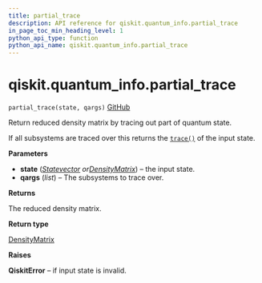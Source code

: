 ```yaml
---
title: partial_trace
description: API reference for qiskit.quantum_info.partial_trace
in_page_toc_min_heading_level: 1
python_api_type: function
python_api_name: qiskit.quantum_info.partial_trace
---
```


# qiskit.quantum\_info.partial\_trace

<span id="qiskit.quantum_info.partial_trace" />

`partial_trace(state, qargs)` [GitHub](https://github.com/qiskit/qiskit/tree/stable/0.17/qiskit/quantum_info/states/utils.py "view source code")

Return reduced density matrix by tracing out part of quantum state.

If all subsystems are traced over this returns the [`trace()`](qiskit.quantum_info.DensityMatrix#trace "qiskit.quantum_info.DensityMatrix.trace") of the input state.

**Parameters**

*   **state** ([*Statevector*](qiskit.quantum_info.Statevector "qiskit.quantum_info.Statevector")  *or*[*DensityMatrix*](qiskit.quantum_info.DensityMatrix "qiskit.quantum_info.DensityMatrix")) – the input state.
*   **qargs** (*list*) – The subsystems to trace over.

**Returns**

The reduced density matrix.

**Return type**

[DensityMatrix](qiskit.quantum_info.DensityMatrix "qiskit.quantum_info.DensityMatrix")

**Raises**

**QiskitError** – if input state is invalid.

